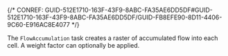 

{/* CONREF: GUID-512E1710-163F-43F9-8ABC-FA35AE6DD5DF#GUID-512E1710-163F-43F9-8ABC-FA35AE6DD5DF/GUID-FB8EFE90-8D11-4406-9C60-E916AC8E4077  */}

The `FlowAccumulation`  task creates a raster of accumulated flow into each cell. A weight factor can optionally be applied.
